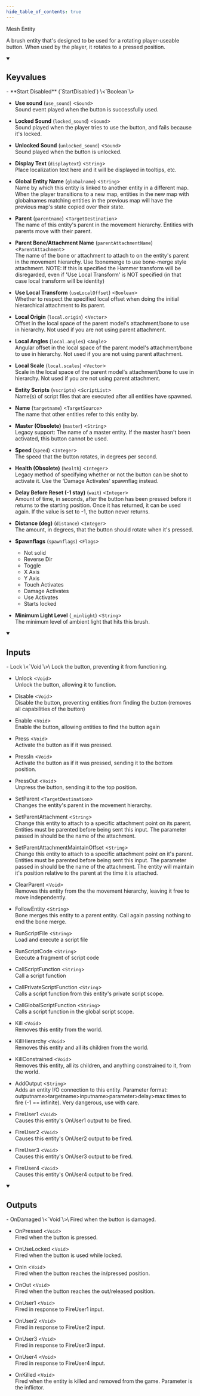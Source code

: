 ```yaml
---
hide_table_of_contents: true
---
```


<!---
!!!!!!
THIS PAGE IS AUTOGENERATED FROM GAME FGD DEFINITIONS!
DO NOT EDIT MANUALLY!
!!!!!!

In order to make edits, you can make an annotation file in /fgd_dump_overrides
-->


Mesh Entity

A brush entity that's designed to be used for a rotating player-useable button. When used by the player, it rotates to a pressed position.

<details open>
<summary><h2>Keyvalues</h2></summary>
- **Start Disabled** (`StartDisabled`) \<`Boolean`\>

- **Use sound** (`use_sound`) \<`Sound`\>\
Sound event played when the button is successfully used.

- **Locked Sound** (`locked_sound`) \<`Sound`\>\
Sound played when the player tries to use the button, and fails because it's locked.

- **Unlocked Sound** (`unlocked_sound`) \<`Sound`\>\
Sound played when the button is unlocked.

- **Display Text** (`displaytext`) \<`String`\>\
Place localization text here and it will be displayed in tooltips, etc.

- **Global Entity Name** (`globalname`) \<`String`\>\
Name by which this entity is linked to another entity in a different map. When the player transitions to a new map, entities in the new map with globalnames matching entities in the previous map will have the previous map's state copied over their state.

- **Parent** (`parentname`) \<`TargetDestination`\>\
The name of this entity's parent in the movement hierarchy. Entities with parents move with their parent.

- **Parent Bone/Attachment Name** (`parentAttachmentName`) \<`ParentAttachment`\>\
The name of the bone or attachment to attach to on the entity's parent in the movement hierarchy. Use !bonemerge to use bone-merge style attachment. NOTE: If this is specified the Hammer transform will be disregarded, even if 'Use Local Transform' is NOT specified (in that case local transform will be identity)

- **Use Local Transform** (`useLocalOffset`) \<`Boolean`\>\
Whether to respect the specified local offset when doing the initial hierarchical attachment to its parent.

- **Local Origin** (`local.origin`) \<`Vector`\>\
Offset in the local space of the parent model's attachment/bone to use in hierarchy. Not used if you are not using parent attachment.

- **Local Angles** (`local.angles`) \<`Angle`\>\
Angular offset in the local space of the parent model's attachment/bone to use in hierarchy. Not used if you are not using parent attachment.

- **Local Scale** (`local.scales`) \<`Vector`\>\
Scale in the local space of the parent model's attachment/bone to use in hierarchy. Not used if you are not using parent attachment.

- **Entity Scripts** (`vscripts`) \<`ScriptList`\>\
Name(s) of script files that are executed after all entities have spawned.

- **Name** (`targetname`) \<`TargetSource`\>\
The name that other entities refer to this entity by.

- **Master (Obsolete)** (`master`) \<`String`\>\
Legacy support: The name of a master entity. If the master hasn't been activated, this button cannot be used.

- **Speed** (`speed`) \<`Integer`\>\
The speed that the button rotates, in degrees per second.

- **Health (Obsolete)** (`health`) \<`Integer`\>\
Legacy method of specifying whether or not the button can be shot to activate it. Use the 'Damage Activates' spawnflag instead.

- **Delay Before Reset (-1 stay)** (`wait`) \<`Integer`\>\
Amount of time, in seconds, after the button has been pressed before it returns to the starting position. Once it has returned, it can be used again. If the value is set to -1, the button never returns.

- **Distance (deg)** (`distance`) \<`Integer`\>\
The amount, in degrees, that the button should rotate when it's pressed.

- **Spawnflags** (`spawnflags`) \<`Flags`\>
  - Not solid 
  - Reverse Dir 
  - Toggle 
  - X Axis 
  - Y Axis 
  - Touch Activates 
  - Damage Activates 
  - Use Activates 
  - Starts locked 


- **Minimum Light Level** (`_minlight`) \<`String`\>\
The minimum level of ambient light that hits this brush.


 </details>
<details open>
<summary><h2>Inputs</h2></summary>
- Lock \<`Void`\>\
Lock the button, preventing it from functioning.

- Unlock \<`Void`\>\
Unlock the button, allowing it to function.

- Disable \<`Void`\>\
Disable the button, preventing entities from finding the button (removes all capabilities of the button)

- Enable \<`Void`\>\
Enable the button, allowing entities to find the button again

- Press \<`Void`\>\
Activate the button as if it was pressed.

- PressIn \<`Void`\>\
Activate the button as if it was pressed, sending it to the bottom position.

- PressOut \<`Void`\>\
Unpress the button, sending it to the top position.

- SetParent \<`TargetDestination`\>\
Changes the entity's parent in the movement hierarchy.

- SetParentAttachment \<`String`\>\
Change this entity to attach to a specific attachment point on its parent. Entities must be parented before being sent this input. The parameter passed in should be the name of the attachment.

- SetParentAttachmentMaintainOffset \<`String`\>\
Change this entity to attach to a specific attachment point on it's parent. Entities must be parented before being sent this input. The parameter passed in should be the name of the attachment. The entity will maintain it's position relative to the parent at the time it is attached.

- ClearParent \<`Void`\>\
Removes this entity from the the movement hierarchy, leaving it free to move independently.

- FollowEntity \<`String`\>\
Bone merges this entity to a parent entity. Call again passing nothing to end the bone merge.

- RunScriptFile \<`String`\>\
Load and execute a script file

- RunScriptCode \<`String`\>\
Execute a fragment of script code

- CallScriptFunction \<`String`\>\
Call a script function

- CallPrivateScriptFunction \<`String`\>\
Calls a script function from this entity's private script scope.

- CallGlobalScriptFunction \<`String`\>\
Calls a script function in the global script scope.

- Kill \<`Void`\>\
Removes this entity from the world.

- KillHierarchy \<`Void`\>\
Removes this entity and all its children from the world.

- KillConstrained \<`Void`\>\
Removes this entity, all its children, and anything constrained to it, from the world.

- AddOutput \<`String`\>\
Adds an entity I/O connection to this entity. Parameter format: outputname&gt;targetname>inputname&gt;parameter&gt;delay&gt;max times to fire (-1 == infinite). Very dangerous, use with care.

- FireUser1 \<`Void`\>\
Causes this entity's OnUser1 output to be fired.

- FireUser2 \<`Void`\>\
Causes this entity's OnUser2 output to be fired.

- FireUser3 \<`Void`\>\
Causes this entity's OnUser3 output to be fired.

- FireUser4 \<`Void`\>\
Causes this entity's OnUser4 output to be fired.


 </details>
<details open>
<summary><h2>Outputs</h2></summary>
- OnDamaged \<`Void`\>\
Fired when the button is damaged.

- OnPressed \<`Void`\>\
Fired when the button is pressed.

- OnUseLocked \<`Void`\>\
Fired when the button is used while locked.

- OnIn \<`Void`\>\
Fired when the button reaches the in/pressed position.

- OnOut \<`Void`\>\
Fired when the button reaches the out/released position.

- OnUser1 \<`Void`\>\
Fired in response to FireUser1 input.

- OnUser2 \<`Void`\>\
Fired in response to FireUser2 input.

- OnUser3 \<`Void`\>\
Fired in response to FireUser3 input.

- OnUser4 \<`Void`\>\
Fired in response to FireUser4 input.

- OnKilled \<`Void`\>\
Fired when the entity is killed and removed from the game. Parameter is the inflictor.


 </details>